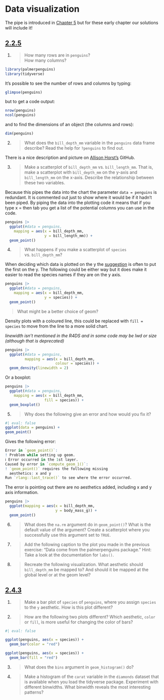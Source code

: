 # Data visualization

The pipe is introduced in [Chapter 5](https://r4ds.hadley.nz/workflow-style.html#sec-pipes) but for these early chapter our solutions will include it! 

## [2.2.5](https://r4ds.hadley.nz/data-visualize.html#exercises) {.unnumbered}

1.
> How many rows are in `penguins`?  
> How many columns?

```r
library(palmerpenguins)
library(tidyverse)

```

It's possible to see the number of rows and columns by typing:

```r
glimpse(penguins)
```

but to get a code output:

```r
nrow(penguins)
ncol(penguins)
```

and to find the dimensions of an object (the columns and rows):

```r
dim(penguins)
```

2.
> What does the `bill_depth_mm` variable in the `penguins` data frame describe?
Read the help for `?penguins` to find out.

There is a nice description and picture on [Allison Horst's](https://github.com/allisonhorst/palmerpenguins#bill-dimensions) GitHub.

3.
>Make a scatterplot of `bill_depth_mm` vs. `bill_length_mm`.
That is, make a scatterplot with `bill_depth_mm` on the y-axis and `bill_length_mm` on the x-axis.
Describe the relationship between these two variables.

Because this pipes the data into the chart the parameter `data = penguins` is redundant. It is commented out just to show where it would be if it hadn't been piped. By piping the data into the plotting code it means that if you type x = then tab you get a list of the potential columns you can use in the code.

```r
penguins |> 
  ggplot(#data = penguins, 
    mapping = aes(x = bill_depth_mm,
                  y = bill_length_mm)) +
  geom_point()
```


4.
>What happens if you make a scatterplot of `species` vs. `bill_depth_mm`?

When deciding which data is plotted on the y the [suggestion](https://sciencing.com/proper-way-label-graph-5195234.html) is often to put the first on the y. The following could be either way but it does make it easier to read the species names if they are on the y axis.

```r
penguins |> 
  ggplot(#data = penguins,
    mapping = aes(x = bill_depth_mm,
                  y = species)) +
  geom_point()
```

>What might be a better choice of geom?

Density plots with a coloured line, this could be replaced with `fill = species` to move from the line to a more solid chart.

_linewidth isn't mentioned in the R4DS and in some code may be lwd or size (although that is deprecated)_

```r
penguins |> 
  ggplot(#data = penguins,
         mapping = aes(x = bill_depth_mm,
                       colour = species)) +
  geom_density(linewidth = 2)
```

Or a boxplot:

```r
penguins |> 
  ggplot(#data = penguins,
    mapping = aes(x = bill_depth_mm,
                  fill = species)) +
  geom_boxplot()
```

5.
>Why does the following give an error and how would you fix it?

```r
#| eval: false
ggplot(data = penguins) + 
geom_point()
```

Gives the following error:

```r
Error in `geom_point()`:
! Problem while setting up geom.
ℹ Error occurred in the 1st layer.
Caused by error in `compute_geom_1()`:
! `geom_point()` requires the following missing
  aesthetics: x and y
Run `rlang::last_trace()` to see where the error occurred.
```
The error is pointing out there are no aesthetics added, including x and y axis information.

```r
penguins |> 
  ggplot(mapping = aes(x = bill_depth_mm,
                       y = body_mass_g)) + 
  geom_point()
```

6.
>What does the `na.rm` argument do in `geom_point()`?
>What is the default value of the argument?
Create a scatterplot where you successfully use this argument set to `TRUE`.

7.
>Add the following caption to the plot you made in the previous exercise: "Data come from the palmerpenguins package." Hint: Take a look at the documentation for `labs()`.

8.
>Recreate the following visualization.
What aesthetic should `bill_depth_mm` be mapped to?
And should it be mapped at the global level or at the geom level?

## [2.4.3](https://r4ds.hadley.nz/data-visualize.html#exercises-1) {.unnumbered}

1.  
>Make a bar plot of `species` of `penguins`, where you assign `species` to the `y` aesthetic.
How is this plot different?

2.  
>How are the following two plots different?
Which aesthetic, `color` or `fill`, is more useful for changing the color of bars?

```r
#| eval: false

ggplot(penguins, aes(x = species)) +
  geom_bar(color = "red")

ggplot(penguins, aes(x = species)) +
  geom_bar(fill = "red")
```

3.  
>What does the `bins` argument in `geom_histogram()` do?

4.  
>Make a histogram of the `carat` variable in the `diamonds` dataset that is available when you load the tidyverse package.
Experiment with different binwidths.
What binwidth reveals the most interesting patterns?
